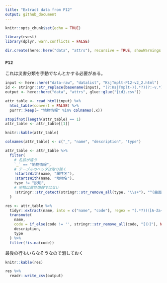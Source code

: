 ```yaml
---
title: "Extract data from P12"
output: github_document
---
```


```r
knitr::opts_chunk$set(echo = TRUE)
```

```r
library(rvest)
library(dplyr, warn.conflicts = FALSE)

dir.create(here::here("data", "attrs"), recursive = TRUE, showWarnings = FALSE)
```

### `P12`

これは災害分類を手動でなんとかする必要がある。

```r
input <- here::here("data-raw", "datalist", "KsjTmplt-P12-v2_2.html")
id <- stringr::str_replace(basename(input), "(?:KsjTmplt-)(.*?)(?:-v.*)?(?:\\.html)", "\\1")
output <- here::here("data", "attrs", glue::glue("{id}.csv"))

attr_table <- read_html(input) %>% 
  html_table(convert = FALSE) %>% 
  purrr::keep(~ "地物情報" %in% colnames(.x))

stopifnot(length(attr_table) == 1)
attr_table <- attr_table[[1]]

knitr::kable(attr_table)
```

```r
colnames(attr_table) <- c("_", "name", "description", "type")

attr_table <- attr_table %>% 
  filter(
    # 名前が違う
    `_` == "地物情報",
    # テーブルのヘッダは取り除く
    !startsWith(name, "属性名"),
    !startsWith(name, "地物名"),
    type != "説明",
    # 地物は属性情報ではない
    !stringr::str_detect(stringr::str_remove_all(type, "\\s+"), "^(曲面型|曲線型|点型|GM_Surface|GM_Curve|GM_Point)")
  )

res <- attr_table %>%
  tidyr::extract(name, into = c("name", "code"), regex = "(.*?)(（[A-Za-z0-9]+_[A-Za-z0-9]+）)") %>% 
  transmute(
    name,
    code = if_else(code != '', stringr::str_remove_all(code, "[（）]"), NA_character_),
    description,
    type
  ) %>% 
  filter(!is.na(code))
```

最後の行もいらなそうなので消しておく

```r
knitr::kable(res)
```

```r
res %>% 
  readr::write_csv(output)
```